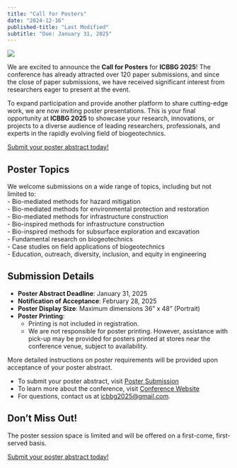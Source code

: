 ```yaml
---
title: "Call for Posters"
date: "2024-12-16"
published-title: "Last Modified"
subtitle: "Due: January 31, 2025"
---
```


![](../img/icbbg2025-banner.svg)

::: {.drop-cap}
We are excited to announce the **Call for Posters** for **ICBBG 2025**! The conference has already attracted over 120 paper submissions, and since the close of paper submissions, we have received significant interest from researchers eager to present at the event.  
:::

To expand participation and provide another platform to share cutting-edge work, we are now inviting poster presentations. This is your final opportunity at **ICBBG 2025** to showcase your research, innovations, or projects to a diverse audience of leading researchers, professionals, and experts in the rapidly evolving field of biogeotechnics.  

[Submit your poster abstract today!](https://specialevents.asu.edu/esurvey/icbbg2025){.btn .btn-primary .large}

## Poster Topics

We welcome submissions on a wide range of topics, including but not limited to:  
- Bio-mediated methods for hazard mitigation  
- Bio-mediated methods for environmental protection and restoration  
- Bio-mediated methods for infrastructure construction  
- Bio-inspired methods for infrastructure construction  
- Bio-inspired methods for subsurface exploration and excavation  
- Fundamental research on biogeotechnics  
- Case studies on field applications of biogeotechnics  
- Education, outreach, diversity, inclusion, and equity in engineering  

## Submission Details

- **Poster Abstract Deadline**: January 31, 2025  
- **Notification of Acceptance**: February 28, 2025  
- **Poster Display Size**: Maximum dimensions 36” x 48” (Portrait)  
- **Poster Printing**:  
  - Printing is not included in registration.  
  - We are not responsible for poster printing. However, assistance with pick-up may be provided for posters printed at stores near the conference venue, subject to availability.  

More detailed instructions on poster requirements will be provided upon acceptance of your poster abstract. 

- To submit your poster abstract, visit [Poster Submission](https://specialevents.asu.edu/esurvey/icbbg2025)
- To learn more about the conference, visit [Conference Website](https://www.icbbg2025.com)
- For questions, contact us at <icbbg2025@gmail.com>.

## Don’t Miss Out! 

The poster session space is limited and will be offered on a first-come, first-served basis.

[Submit your poster abstract today!](https://specialevents.asu.edu/esurvey/icbbg2025){.btn .btn-primary .large}

